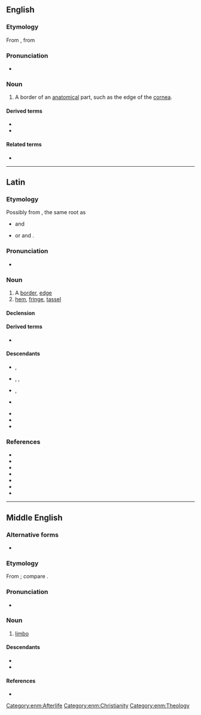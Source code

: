==English==

===Etymology===
From {{inh|en|enm|limbus}}, from {{uder|en|la|limbus||edge, border}}

===Pronunciation===
* {{rhymes|en|ɪmbəs|s=2}}

===Noun===
{{en-noun|+|limbi}}

# {{lb|en|medicine|biology}} A border of an [[anatomical]] part, such as the edge of the [[cornea]].

====Derived terms====
* {{l|en|limbal}}
* {{l|en|limbal ring}}

====Related terms====
* {{l|en|limbate}}

----

==Latin==

===Etymology===
Possibly from {{m|ine-pro|*(s)lembʰ-|t=to hang loosely, hang limply}}, the same {{der|la|ine-pro|-}} root as
* {{cog|sa|लम्बते|t=hangs down}} and {{cog|en|limp}}
* or {{cog|lt|linta|t=ribbon}} and {{cog|non|linnr|t=whether}}.

===Pronunciation===
* {{la-IPA|limbus}}

===Noun===
{{la-noun|limbus<2>}}

# A [[border]], [[edge]]
# [[hem]], [[fringe]], [[tassel]]

====Declension====
{{la-ndecl|limbus<2>}}

====Derived terms====
* {{l|la|limbātus}}

====Descendants====
{{des-top}}
* {{desc|ca|llimbs}}, {{l|ca|limbe}}
* {{desc|en|limbus}}, {{l|en|limbo}}, {{l|en|limbic}}
* {{desc|fr|limbe}}, {{l|fr|limbique}}
* {{desc|de|Limbus}}
{{des-mid}}
* {{desc|pt|limbo}}
* {{desc|ru|лимб}}
* {{desc|es|limbo}}
{{des-bottom}}

===References===
* {{R:L&S}}
* {{R:Elementary Lewis}}
* {{R:du Cange}}
* {{R:Gaffiot}}
* {{R:Peck}}
* {{R:NLW}}
* {{R:Smith's Antiquities}}

----

==Middle English==

===Alternative forms===
* {{alter|enm|lymbus|Limbus}}

===Etymology===
From {{bor|enm|la|limbus}}; compare {{m|enm|lymbo}}.

===Pronunciation===
* {{IPA|enm|/ˈlimbus/}}

===Noun===
{{head|enm|noun}}

# {{tlb|enm|Late ME|rare}} [[limbo]] {{gloss|waiting place for souls}}
#: {{syn|enm|lymbo}}

====Descendants====
* {{desc|en|limbus}}
* {{desc|sco|lymbus|q=obsolete}}

====References====
* {{R:MED Online|entry=limbus|pos=n|id=MED25606}}

[[Category:enm:Afterlife]]
[[Category:enm:Christianity]]
[[Category:enm:Theology]]